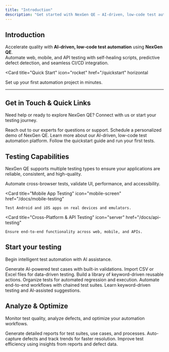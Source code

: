 ```yaml
---
title: "Introduction"
description: "Get started with NexGen QE – AI-driven, low-code test automation platform"
---
```


## Introduction

<Icon icon="robot" iconType="solid" size={24} /> Accelerate quality with **AI-driven, low-code test automation** using **NexGen QE**.  
Automate web, mobile, and API testing with self-healing scripts, predictive defect detection, and seamless CI/CD integration.

<Card
  title="Quick Start"
  icon="rocket"
  href="/quickstart"
  horizontal
>
  <Icon icon="play" iconType="solid" size={16} /> Set up your first automation project in minutes.
</Card>

---

## Get in Touch & Quick Links

Need help or ready to explore NexGen QE? Connect with us or start your testing journey.

<Columns cols={2}>
  <Card
    title="Contact Us"
    icon="phone"
    href="https://www.piedap.io/contact-us"
  >
    Reach out to our experts for questions or support.
  </Card>
  <Card
    title="Request a Demo"
    icon="rocket"
    href="https://www.piedap.io/request-a-demo"
  >
    Schedule a personalized demo of NexGen QE.
  </Card>
  <Card
    title="NexGen QE by PIEDAP"
    icon="box"
    href="https://www.piedap.io/products/nexgen-qe"
  >
    Learn more about our AI-driven, low-code test automation platform.
  </Card>
  <Card
    title="Start Testing with NexGen QE"
    icon="play-circle"
    href="/quickstart"
  >
    Follow the quickstart guide and run your first tests.
  </Card>
</Columns>

## Testing Capabilities

<Icon icon="shield-check" iconType="solid" size={20} /> NexGen QE supports multiple testing types to ensure your applications are reliable, consistent, and high-quality.

<Columns rows={1}>
  <Card
    title="Web Application Testing"
    icon="laptop"       
    href="/docs/web-testing"
  >
    Automate cross-browser tests, validate UI, performance, and accessibility.
  </Card>

  <Card
    title="Mobile App Testing"
    icon="mobile-screen"
    href="/docs/mobile-testing"
  >
    Test Android and iOS apps on real devices and emulators.
  </Card>

  <Card
    title="Cross-Platform & API Testing"
    icon="server"
    href="/docs/api-testing"
  >
    Ensure end-to-end functionality across web, mobile, and APIs.
  </Card>
</Columns>

## Start your testing

<Icon icon="flask" iconType="solid" size={20} /> Begin intelligent test automation with AI assistance.

<Columns cols={2}>
  <Card
    title="Write your first test case"
    icon="edit"
    href="/docs/write-test-case"
  >
    <Icon icon="magic" size={16} /> Generate AI-powered test cases with built-in validations.
  </Card>
  <Card
    title="Attach your test data"
    icon="database"
    href="/docs/test-data"
  >
    <Icon icon="table" size={16} /> Import CSV or Excel files for data-driven testing.
  </Card>
  <Card
    title="Create reusable test steps"
    icon="repeat"
    href="/docs/reusable-steps"
  >
    <Icon icon="cube" size={16} /> Build a library of keyword-driven reusable actions.
  </Card>
  <Card
    title="Build your first test suite"
    icon="shield"
    href="/docs/test-suite"
  >
    <Icon icon="box" size={16} /> Organize tests for automated regression and execution.
  </Card>
  <Card
    title="Design test process"
    icon="shield-check"
    href="/docs/test-process"
  >
    <Icon icon="flow-chart" size={16} /> Automate end-to-end workflows with chained test suites.
  </Card>
  <Card
    title="Understand test keywords"
    icon="book-open"
    href="/docs/test-keywords"
  >
    <Icon icon="key" size={16} /> Learn keyword-driven testing and AI-assisted suggestions.
  </Card>
</Columns>

## Analyze & Optimize

<Icon icon="chart-bar" iconType="solid" size={20} /> Monitor test quality, analyze defects, and optimize your automation workflows.

<Columns cols={3}>
  <Card
    title="Comprehensive Reports"
    icon="file-chart-line"
    href="/docs/reports"
  >
    <Icon icon="file-text" size={16} /> Generate detailed reports for test suites, use cases, and processes.
  </Card>
  <Card
    title="Defect Analysis"
    icon="bug"
    href="/docs/analytics"
  >
    <Icon icon="search" size={16} /> Auto-capture defects and track trends for faster resolution.
  </Card>
  <Card
    title="Optimize Testing"
    icon="sliders"
    href="/docs/optimization"
  >
    <Icon icon="settings" size={16} /> Improve test efficiency using insights from reports and defect data.
  </Card>
</Columns>
